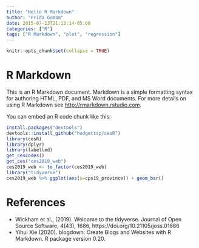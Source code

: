 ```yaml
---
title: "Hello R Markdown"
author: "Frida Gomam"
date: 2015-07-23T21:13:14-05:00
categories: ["R"]
tags: ["R Markdown", "plot", "regression"]
---
```


```r
knitr::opts_chunk$set(collapse = TRUE)
```

# R Markdown

This is an R Markdown document. Markdown is a simple formatting syntax for authoring HTML, PDF, and MS Word documents. For more details on using R Markdown see <http://rmarkdown.rstudio.com>.

You can embed an R code chunk like this:

```r
install.packages("devtools")
devtools::install_github("hodgettsp/cesR")
library(cesR)
library(dplyr)
library(labelled)
get_cescodes()
get_ces("ces2019_web")
ces2019_web <- to_factor(ces2019_web)
library("tidyverse")
ces2019_web %>% ggplot(aes(x=cps19_province)) + geom_bar()
```

# References
- Wickham et al., (2019). Welcome to the tidyverse. Journal of Open
  Source Software, 4(43), 1686, https://doi.org/10.21105/joss.01686
- Yihui Xie (2020). blogdown: Create Blogs and Websites with R Markdown.
  R package version 0.20.
